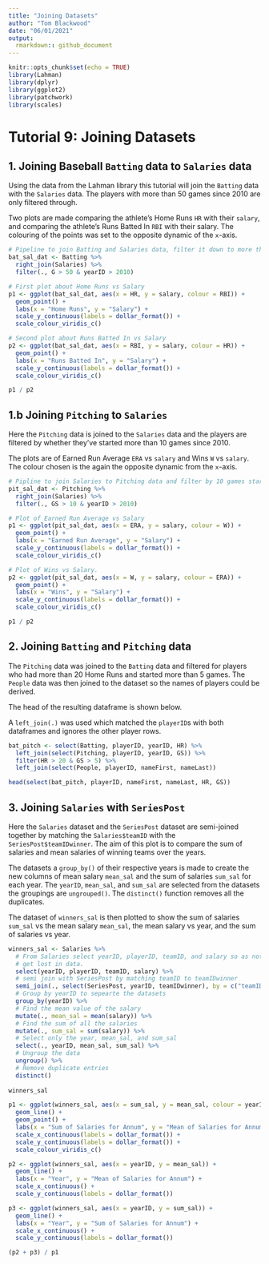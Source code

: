 ```yaml
---
title: "Joining Datasets"
author: "Tom Blackwood"
date: "06/01/2021"
output: 
  rmarkdown:: github_document
---
```


```r
knitr::opts_chunk$set(echo = TRUE)
library(Lahman)
library(dplyr)
library(ggplot2)
library(patchwork)
library(scales)
```

# Tutorial 9: Joining Datasets

## 1. Joining Baseball `Batting` data to `Salaries` data 

Using the data from the Lahman library this tutorial will join the `Batting` data with the `Salaries` data. The players with more than 50 games since 2010 are only filtered through.

Two plots are made comparing the athlete's Home Runs `HR` with their `salary`, and comparing the athlete's Runs Batted In `RBI` with their salary. The colouring of the points was set to the opposite dynamic of the `x`-axis.

```r
# Pipeline to join Batting and Salaries data, filter it down to more than 50 games after 2010.
bat_sal_dat <- Batting %>%
  right_join(Salaries) %>%
  filter(., G > 50 & yearID > 2010)

# First plot about Home Runs vs Salary
p1 <- ggplot(bat_sal_dat, aes(x = HR, y = salary, colour = RBI)) + 
  geom_point() + 
  labs(x = "Home Runs", y = "Salary") + 
  scale_y_continuous(labels = dollar_format()) + 
  scale_colour_viridis_c()

# Second plot about Runs Batted In vs Salary
p2 <- ggplot(bat_sal_dat, aes(x = RBI, y = salary, colour = HR)) + 
  geom_point() + 
  labs(x = "Runs Batted In", y = "Salary") + 
  scale_y_continuous(labels = dollar_format()) + 
  scale_colour_viridis_c()

p1 / p2

```

## 1.b Joining `Pitching` to `Salaries`

Here the `Pitching` data is joined to the `Salaries` data and the players are filtered by whether they've started more than 10 games since 2010.

The plots are of Earned Run Average `ERA` vs `salary` and Wins `W` vs `salary`. The colour chosen is the again the opposite dynamic from the `x`-axis.  

```r
# Pipline to join Salaries to Pitching data and filter by 10 games started after 2010
pit_sal_dat <- Pitching %>%
  right_join(Salaries) %>%
  filter(., GS > 10 & yearID > 2010)

# Plot of Earned Run Average vs Salary
p1 <- ggplot(pit_sal_dat, aes(x = ERA, y = salary, colour = W)) + 
  geom_point() + 
  labs(x = "Earned Run Average", y = "Salary") + 
  scale_y_continuous(labels = dollar_format()) + 
  scale_colour_viridis_c()

# Plot of Wins vs Salary.
p2 <- ggplot(pit_sal_dat, aes(x = W, y = salary, colour = ERA)) + 
  geom_point() + 
  labs(x = "Wins", y = "Salary") + 
  scale_y_continuous(labels = dollar_format()) + 
  scale_colour_viridis_c()

p1 / p2

```

## 2. Joining `Batting` and `Pitching` data

The `Pitching` data was joined to the `Batting` data and filtered for players who had more than 20 Home Runs and started more than 5 games. The `People` data was then joined to the dataset so the names of players could be derived.

The head of the resulting dataframe is shown below.

A `left_join(.)` was used which matched the `playerID`s with both dataframes and ignores the other player rows. 

```r
bat_pitch <- select(Batting, playerID, yearID, HR) %>%
  left_join(select(Pitching, playerID, yearID, GS)) %>%
  filter(HR > 20 & GS > 5) %>%
  left_join(select(People, playerID, nameFirst, nameLast))

head(select(bat_pitch, playerID, nameFirst, nameLast, HR, GS))
```

## 3. Joining `Salaries` with `SeriesPost`

Here the `Salaries` dataset and the `SeriesPost` dataset are semi-joined together by matching the `Salaries$teamID` with the `SeriesPost$teamIDwinner`. The aim of this plot is to compare the sum of salaries and mean salaries of winning teams over the years.

The datasets a `group_by()` of their respective years is made to create the new columns of mean salary `mean_sal` and the sum of salaries `sum_sal` for each year. The `yearID`, `mean_sal`, and `sum_sal` are selected from the datasets the groupings are `ungrouped()`. The `distinct()` function removes all the duplicates.

The dataset of `winners_sal` is then plotted to show the sum of salaries `sum_sal` vs the mean salary `mean_sal`, the mean salary vs year, and the sum of salaries vs year. 

```r
winners_sal <- Salaries %>%
  # From Salaries select yearID, playerID, teamID, and salary so as not to 
  # get lost in data.
  select(yearID, playerID, teamID, salary) %>%
  # semi join with SeriesPost by matching teamID to teamIDwinner
  semi_join(., select(SeriesPost, yearID, teamIDwinner), by = c("teamID" = "teamIDwinner")) %>%
  # Group by yearID to sepearte the datasets
  group_by(yearID) %>%
  # Find the mean value of the salary
  mutate(., mean_sal = mean(salary)) %>%
  # Find the sum of all the salaries
  mutate(., sum_sal = sum(salary)) %>%
  # Select only the year, mean_sal, and sum_sal
  select(., yearID, mean_sal, sum_sal) %>%
  # Ungroup the data
  ungroup() %>%
  # Remove duplicate entries
  distinct()
  
winners_sal

p1 <- ggplot(winners_sal, aes(x = sum_sal, y = mean_sal, colour = yearID)) + 
  geom_line() + 
  geom_point() +
  labs(x = "Sum of Salaries for Annum", y = "Mean of Salaries for Annum") + 
  scale_x_continuous(labels = dollar_format()) +
  scale_y_continuous(labels = dollar_format()) + 
  scale_colour_viridis_c()

p2 <- ggplot(winners_sal, aes(x = yearID, y = mean_sal)) + 
  geom_line() + 
  labs(x = "Year", y = "Mean of Salaries for Annum") + 
  scale_x_continuous() +
  scale_y_continuous(labels = dollar_format())

p3 <- ggplot(winners_sal, aes(x = yearID, y = sum_sal)) + 
  geom_line() + 
  labs(x = "Year", y = "Sum of Salaries for Annum") + 
  scale_x_continuous() +
  scale_y_continuous(labels = dollar_format())

(p2 + p3) / p1

```


